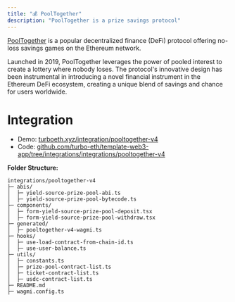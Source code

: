 ```yaml
---
title: "💰 PoolTogether"
description: "PoolTogether is a prize savings protocol"
---
```


[PoolTogether](https://www.pooltogether.com/) is a popular decentralized finance (DeFi) protocol offering no-loss savings games on the Ethereum network. 

Launched in 2019, PoolTogether leverages the power of pooled interest to create a lottery where nobody loses. The protocol's innovative design has been instrumental in introducing a novel financial instrument in the Ethereum DeFi ecosystem, creating a unique blend of savings and chance for users worldwide.

# Integration

- Demo: [turboeth.xyz/integration/pooltogether-v4](https://www.turboeth.xyz/integration/pooltogether-v4)
- Code: [github.com/turbo-eth/template-web3-app/tree/integrations/integrations/pooltogether-v4](https://github.com/turbo-eth/template-web3-app/tree/integrations/integrations/pooltogether-v4)

**Folder Structure:**
```
integrations/pooltogether-v4
├─ abis/
│  ├─ yield-source-prize-pool-abi.ts
│  ├─ yield-source-prize-pool-bytecode.ts
├─ components/
│  ├─ form-yield-source-prize-pool-deposit.tsx
│  ├─ form-yield-source-prize-pool-withdraw.tsx
├─ generated/
│  ├─ pooltogether-v4-wagmi.ts
├─ hooks/
│  ├─ use-load-contract-from-chain-id.ts
│  ├─ use-user-balance.ts
├─ utils/
│  ├─ constants.ts
│  ├─ prize-pool-contract-list.ts
│  ├─ ticket-contract-list.ts
│  ├─ usdc-contract-list.ts
├─ README.md
├─ wagmi.config.ts
```